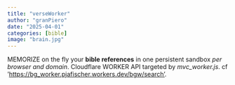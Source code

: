 ```yaml
---
title: "verseWorker"
author: "granPiero" 
date: "2025-04-01"
categories: [bible]
image: "brain.jpg"
---
```


MEMORIZE on the fly your **bible references** in one persistent sandbox _per browser and domain_. Cloudflare WORKER API targeted by *mvc_worker.js*. cf '[https://bg_worker.pjafischer.workers.dev/bgw/search'](https://bg_worker.pjafischer.workers.dev/bgw/search').

::: {#mainAnchor}
:::

<script src="mvc_worker.js"></script>
